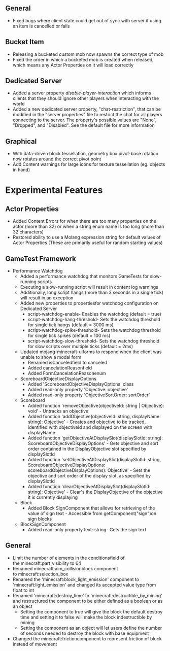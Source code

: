 



## **General**

-   Fixed bugs where client state could get out of sync with server if using an item is cancelled or fails

## **Bucket Item**

-   Releasing a bucketed custom mob now spawns the correct type of mob
-   Fixed the order in which a bucketed mob is created when released, which means any Actor Properties on it will load correctly

## **Dedicated Server**

-   Added a server property _disable-player-interaction_ which informs clients that they should ignore other players when interacting with the world
-   Added a new dedicated server property, "chat-restriction", that can be modified in the "server.properties" file to restrict the chat for all players connecting to the server. The property's possible values are "None", "Dropped", and "Disabled". See the default file for more information

## **Graphical**

-   With data-driven block tessellation, geometry box pivot-base rotation now rotates around the correct pivot point
-   Add Content warnings for large icons for texture tessellation (eg. objects in hand)

# **Experimental Features**

## **Actor Properties**

-   Added Content Errors for when there are too many properties on the actor (more than 32) or when a string enum name is too long (more than 32 characters)
-   Restored ability to use a Molang expression string for default values of Actor Properties (These are primarily useful for random starting values)

## **GameTest Framework**

-   Performance Watchdog
    -   Added a performance watchdog that monitors GameTests for slow-running scripts
    -   Executing a slow-running script will result in content log warnings
    -   Additionally, long script hangs (more than 3 seconds in a single tick) will result in an exception
    -   Added new properties to propertiesfor watchdog configuration on Dedicated Server
        -   script-watchdog-enable- Enables the watchdog (default = true)
        -   script-watchdog-hang-threshold- Sets the watchdog threshold for single tick hangs (default = 3000 ms)
        -   script-watchdog-spike-threshold- Sets the watchdog threshold for single tick spikes (default = 100 ms)
        -   script-watchdog-slow-threshold- Sets the watchdog threshold for slow scripts over multiple ticks (default = 2ms)
    -   Updated mojang-minecraft-uiforms to respond when the client was unable to show a modal form
        -   Renamed isCanceledfield to canceled
        -   Added cancelationReasonfield
        -   Added FormCancelationReasonenum
    -   ScoreboardObjectiveDisplayOptions
        -   Added 'ScoreboardObjectiveDisplayOptions' class
        -   Added read-only property 'Objective: objective'
        -   Added read-only property 'ObjectiveSortOrder: sortOrder'
    -   Scoreboard
        -   Added function 'removeObjective(objectiveId: string | Objective): void' - Untracks an objective
        -   Added function 'addObjective(objectiveId: string, displayName: string): Objective' - Creates and objective to be tracked, identified with objectiveId and displayed on the screen with displayName
        -   Added function 'getObjectiveAtDisplaySlot(displaySlotId: string): ScoreboardObjectiveDisplayOptions' - Gets objective and sort order contained in the DisplayObjective slot specified by displaySlotId
        -   Added function 'setObjectiveAtDisplaySlot(displaySlotId: string, ScoreboardObjectiveDisplayOptions: scoreboardObjectiveDisplayOptions): Objective' - Sets the objective and sort order of the display slot, as specified by displaySlotId
        -   Added function 'clearObjectiveAtDisplaySlot(displaySlotId: string): Objective' - Clear's the DisplayObjective of the objective it is currently displaying
    -   Block
        -   Added Block SignComponent that allows for retrieving of the value of sign text - Accessible from getComponent("sign")on sign blocks
    -   BlockSignComponent
        -   Added read-only property text: string- Gets the sign text

## **General**

-   Limit the number of elements in the conditionsfield of the minecraft:part\_visibility to 64
-   Renamed minecraft:aim\_collisionblock component to minecraft:selection\_box 
-   Renamed the 'minecraft:block\_light\_emission' component to 'minecraft:light\_emission' and changed its accepted value type from float to int
-   Renamed 'minecraft:destroy\_time' to 'minecraft:destructible\_by\_mining' and restructured the component to be either defined as a boolean or as an object
    -   Setting the component to true will give the block the default destroy time and setting it to false will make the block indestructible by mining
    -   Setting the component as an object will let users define the number of seconds needed to destroy the block with base equipment
-   Changed the minecraft:frictioncomponent to represent friction of block instead of movement

